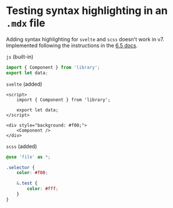 # Testing syntax highlighting in an `.mdx` file

Adding syntax highlighting for `svelte` and `scss` doesn't work in v7. Implemented following the instructions in the [6.5 docs](https://storybook.js.org/docs/react/writing-docs/mdx#syntax-highlighting).

`js` (built-in)

```js
import { Component } from 'library';
export let data;
```

`svelte` (added)

```svelte
<script>
	import { Component } from 'library';

	export let data;
</script>

<div style="background: #f00;">
	<Component />
</div>
```

`scss` (added)

```scss
@use 'file' as *;

.selector {
	color: #f00;

	&.test {
		color: #fff;
	}
}
```
